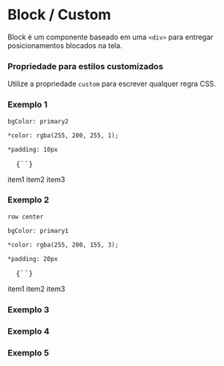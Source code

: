 

<Meta title="NewBlock / Custom" />

# Block / Custom

<Space size={3} />

Block é um componente baseado em uma `<div>` para entregar posicionamentos blocados na tela.

<Space size={6} />

### Propriedade para estilos customizados

<Space size={3} />

Utilize a propriedade `custom` para escrever qualquer regra CSS.

<Space size={6} />

### Exemplo 1

`bgColor: primary2`

`*color: rgba(255, 200, 255, 1);`

`*padding: 10px`

<pre>
  <CodeBlock>{`<Block bgColor='primary2' custom='
    color: rgba(255, 200, 255, 1);
    padding: 10px;
  '></Block>`}</CodeBlock>
</pre>

<Space size={3} />

<ThemeProvider theme={theme}>
  <Block 
    bgColor='primary2'
    custom={`
      color: rgba(255, 200, 255, 1);
      padding: 10px;
    `}>
    <span>item1</span>
    <span>item2</span>
    <span>item3</span>
  </Block>
</ThemeProvider>

<Space size={6} />

### Exemplo 2

`row center`

`bgColor: primary1`

`*color: rgba(255, 200, 155, 3);`

`*padding: 20px`

<pre>
  <CodeBlock>{`<Block align= 'row' alignx='center' bgColor='primary1' custom='
    color: rgba(255, 200, 155, 3);
    padding: 20px;
  '></Block>`}</CodeBlock>
</pre>

<Space size={3} />

<ThemeProvider theme={theme}>
  <Block 
    bgColor='primary1'
    align='row'
    alignx='center'
    custom={`
      color: rgba(255, 200, 155, 3);
      padding: 20px;
    `}>
    <span>item1</span>
    <span>item2</span>
    <span>item3</span>
  </Block>
</ThemeProvider>

<Space size={6} />

### Exemplo 3

<Space size={6} />

### Exemplo 4

<Space size={6} />

### Exemplo 5
